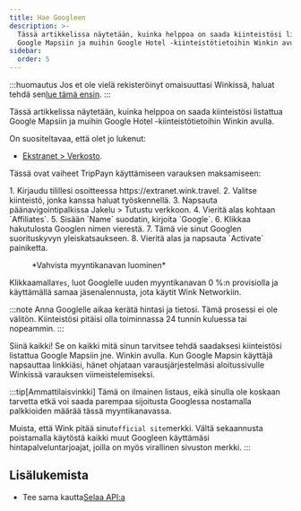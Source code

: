 ```yaml
---
title: Hae Googleen
description: >-
  Tässä artikkelissa näytetään, kuinka helppoa on saada kiinteistösi listattua
  Google Mapsiin ja muihin Google Hotel -kiinteistötietoihin Winkin avulla.
sidebar:
  order: 5
---
```


:::huomautus
Jos et ole vielä rekisteröinyt omaisuuttasi Winkissä, haluat tehdä sen[lue tämä ensin](/extranet/what-is-extranet).
:::

Tässä artikkelissa näytetään, kuinka helppoa on saada kiinteistösi listattua Google Mapsiin ja muihin Google Hotel -kiinteistötietoihin Winkin avulla.

On suositeltavaa, että olet jo lukenut:

* [Ekstranet > Verkosto](/extranet/network/).

Tässä ovat vaiheet TripPayn käyttämiseen varauksen maksamiseen:

<Steps>
  1. Kirjaudu tilillesi osoitteessa https://extranet.wink.travel.
  2. Valitse kiinteistö, jonka kanssa haluat työskennellä.
  3. Napsauta päänavigointipalkissa Jakelu > Tutustu verkkoon.
  4. Vieritä alas kohtaan `Affiliates`.
  5. Sisään `Name` suodatin, kirjoita `Google`.
  6. Klikkaa hakutulosta Googlen nimen vierestä.
  7. Tämä vie sinut Googlen suorituskyvyn yleiskatsaukseen.
  8. Vieritä alas ja napsauta `Activate` painiketta.
</Steps>


<figure>
  <CloudinaryImage width="700" height="404" resize="scale" quality="best" alt="Luo myyntikanava" src="academy/create-sales-channel" errorImage="noimage_opaque_nyrtl0.png" />

  <figcaption>*Vahvista myyntikanavan luominen*</figcaption>
</figure>


Klikkaamalla`Yes`, luot Googlelle uuden myyntikanavan 0 %:n provisiolla ja käyttämällä samaa jäsenalennusta, jota käytit Wink Networkiin.

:::note
Anna Googlelle aikaa kerätä hintasi ja tietosi. Tämä prosessi ei ole välitön. Kiinteistösi pitäisi olla toiminnassa 24 tunnin kuluessa tai nopeammin.
:::

Siinä kaikki! Se on kaikki mitä sinun tarvitsee tehdä saadaksesi kiinteistösi listattua Google Mapsiin jne. Winkin avulla. Kun Google Mapsin käyttäjä napsauttaa linkkiäsi, hänet ohjataan varausjärjestelmäsi aloitussivulle Winkissä varauksen viimeistelemiseksi.

:::tip\[Ammattilaisvinkki]
Tämä on ilmainen listaus, eikä sinulla ole koskaan tarvetta etkä voi saada parempaa sijoitusta Googlessa nostamalla palkkioiden määrää tässä myyntikanavassa.

Muista, että Wink pitää sinut`official site`merkki. Vältä sekaannusta poistamalla käytöstä kaikki muut Googleen käyttämäsi hintapalveluntarjoajat, joilla on myös virallinen sivuston merkki.
:::

## Lisälukemista

* Tee sama kautta[Selaa API:a](/developers/apis/#distribution-api)

